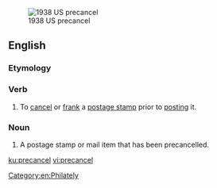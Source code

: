 [[File:Stamp US 1938 2c precancel.jpg|thumb|1938 US precancel]]
==English==

===Etymology===
{{prefix|pre|cancel|lang=en}}

===Verb===
{{en-verb|precancels|precanceling|pres_ptc2=precancelling|precanceled|past2=precancelled}}

# To [[cancel]] or [[frank]] a [[postage stamp]] prior to [[post]]ing it.

===Noun===
{{wikipedia}}
{{en-noun}}

# A postage stamp or mail item that has been precancelled.

[[Category:en:Philately]]

[[ku:precancel]]
[[vi:precancel]]
